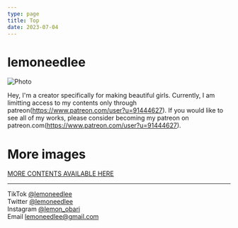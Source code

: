 ```yaml
---
type: page
title: Top
date: 2023-07-04
---
```


# lemoneedlee


<div class="center">
  <Image
    src="/images/003.png"
    alt="Photo"
    width={540}
    height={960}
    priority
    className="next-image"
  />
</div>

Hey, I'm a creator specifically for making beautiful girls.
Currently, I am limitting access to my contents only through patreon(https://www.patreon.com/user?u=91444627).
If you would like to see all of my works, please consider becoming my patreon on patreon.com(https://www.patreon.com/user?u=91444627).

# More images
<div class="center">
<a class="btn" href="https://www.patreon.com/user?u=91444627" target="_blank">MORE CONTENTS AVAILABLE HERE</a>
</div>

---

<div>

  TikTok [@lemoneedlee](https://www.tiktok.com/@lemoneedlee)
  <br />
  Twitter [@lemoneedlee](https://twitter.com/lemoneedlee)
  <br />
  Instagram [@lemon_obari](https://instagram.com/lemon_obari)
  <br />
  Email lemoneedlee@gmail.com
</div>
